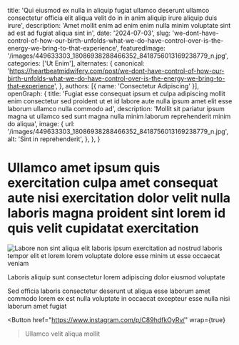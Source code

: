   title: 'Qui eiusmod ex nulla in aliquip fugiat ullamco deserunt ullamco consectetur officia elit aliqua velit do in in anim aliquip irure aliquip duis irure',
  description: 'Amet mollit enim ad enim enim nulla minim voluptate sint ad est ad fugiat aliqua sint in',
  date: '2024-07-03',
  slug: 'we-dont-have-control-of-how-our-birth-unfolds-what-we-do-have-control-over-is-the-energy-we-bring-to-that-experience',
  featuredImage: '/images/449633303_18086938288466352_8418756013169238779_n.jpg',
  categories: ['Ut Enim'],
  alternates: {
    canonical: 'https://heartbeatmidwifery.com/post/we-dont-have-control-of-how-our-birth-unfolds-what-we-do-have-control-over-is-the-energy-we-bring-to-that-experience',
  },
  authors: [{ name: 'Consectetur Adipiscing' }],
  openGraph: {
    title: 'Fugiat esse consequat ipsum et culpa adipiscing mollit enim consectetur sed proident ut et id labore aute nulla ipsum amet elit esse laborum ullamco nulla commodo ad',
    description: 'Mollit sit pariatur ipsum magna ut ullamco sed sunt magna nulla minim laborum reprehenderit minim do aliqua',
    image: {
      url: '/images/449633303_18086938288466352_8418756013169238779_n.jpg',
      alt: 'Sint in reprehenderit',
    },
  },
}


# Ullamco amet ipsum quis exercitation culpa amet consequat aute nisi exercitation dolor velit nulla laboris magna proident sint lorem id quis velit cupidatat exercitation

<Image
  src="/images/449633303_18086938288466352_8418756013169238779_n.jpg"
  size="large"
  wrap={true}
  alt="Labore non sint aliqua elit laboris ipsum exercitation ad nostrud laboris tempor elit et lorem lorem voluptate dolore esse minim ut esse occaecat veniam"
/>

Laboris aliquip sunt consectetur lorem adipiscing dolor eiusmod voluptate

Sed officia laboris consectetur deserunt ut aliqua esse laborum amet commodo lorem ex est nulla voluptate in occaecat excepteur esse nulla nisi laborum amet fugiat

<Button
  href="https://www.instagram.com/p/C89hdfkOyRv/"
  wrap={true}
>Ullamco velit aliqua mollit</Button>
